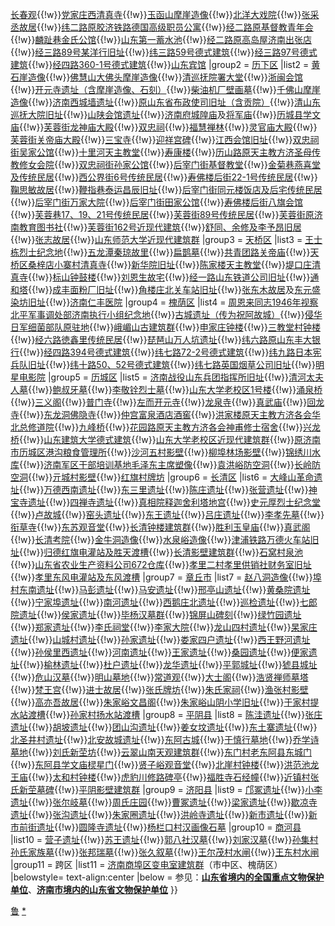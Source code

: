 {{Navbox
|name = 济南市文物保护单位
|title = [[济南市文物保护单位]]
|titlestyle =
|image =
|style = text-align:center;
|groupstyle = 
|state = {{{state<includeonly>|collapsed</includeonly>}}}
|above =
|group1 = [[市中区 (济南市)|市中区]]
|list1 = [[济南清真北大寺|清真北大寺]]{{!w}}[[长春观 (济南)|长春观]]{{!w}}[[党家庄西清真寺]]{{!w}}[[玉函山|玉函山摩崖造像]]{{!w}}[[北洋大戏院]]{{!w}}[[张采丞故居]]{{!w}}[[胶济铁路德国高级职员公寓旧址|纬二路原胶济铁路德国高级职员公寓]]{{!w}}[[济南基督教青年会旧址|经二路原基督教青年会]]{{!w}}[[麟趾巷金氏公馆]]{{!w}}[[山东第一蓄水池]]{{!w}}[[高岛屋济南出张店旧址|经二路原高岛屋济南出张店]]{{!w}}[[经三路89号某洋行旧址]]{{!w}}[[纬三路59号德式建筑]]{{!w}}[[经三路97号德式建筑]]{{!w}}[[经四路360-1号德式建筑]]{{!w}}[[山东宾馆]]
|group2 = [[历下区]]
|list2 = [[黄石崖造像]]{{!w}}[[佛慧山|佛慧山大佛头摩崖造像]]{{!w}}[[珍珠泉_(济南)|清巡抚院署大堂]]{{!w}}[[浙闽会馆]]{{!w}}[[佛慧山|开元寺遗址（含摩崖造像、石刻）]]{{!w}}[[柴油机厂壁画墓]]{{!w}}[[千佛山|千佛山摩崖造像]]{{!w}}[[济南城墙|济南西城墙遗址]]{{!w}}[[山东布政使司旧址|原山东省布政使司旧址（含贡院）]]{{!w}}[[山东巡抚大院旧址|清山东巡抚大院旧址]]{{!w}}[[济南山陕会馆|山陕会馆遗址]]{{!w}}[[济南府城隍庙]]及[[将军庙]]{{!w}}[[历城县学文庙]]{{!w}}[[芙蓉街龙神庙|芙蓉街龙神庙大殿]]{{!w}}[[双忠祠]]{{!w}}[[福慧禅林]]{{!w}}[[灵官庙 (济南)|灵官庙大殿]]{{!w}}[[芙蓉街关帝庙|芙蓉街关帝庙大殿]]{{!w}}[[三宝寺]]{{!w}}[[迎祥宫碑]]{{!w}}[[济南江西会馆|江西会馆旧址]]{{!w}}[[双忠祠街吴家公馆]]{{!w}}[[十里河海星圣母堂|十里河天主教堂]]{{!w}}[[寿康楼]]{{!w}}[[方济圣母传教修女会院旧址|历山路原天主教方济圣母传教修女会院]]{{!w}}[[双忠祠街孙家公馆]]{{!w}}[[后宰门街基督教堂]]{{!w}}[[金菊巷燕喜堂及传统民居]]{{!w}}[[西公界街6号传统民居]]{{!w}}[[寿佛楼后街22-1号传统民居]]{{!w}}[[鞠思敏故居]]{{!w}}[[鞭指巷泰运昌辰旧址]]{{!w}}[[同元楼|后宰门街同元楼饭店及后宅传统民居]]{{!w}}[[后宰门街万家大院]]{{!w}}[[后宰门街田家公馆]]{{!w}}[[寿佛楼后街八旗会馆]]{{!w}}[[芙蓉巷17、19、21号传统民居]]{{!w}}[[芙蓉街89号传统民居]]{{!w}}[[济南教育图书社旧址|芙蓉街原济南教育图书社]]{{!w}}[[芙蓉街162号近现代建筑]]{{!w}}[[舒同、余修及李予昂旧居]]{{!w}}[[张志故居]]{{!w}}[[山东师范大学|山东师范大学近现代建筑群]]
|group3 = [[天桥区]]
|list3 = [[王士栋烈士纪念地]]{{!w}}[[五龙潭 (济南)|五龙潭秦琼故里]]{{!w}}[[扁鹊墓]]{{!w}}[[共青团路关帝庙]]{{!w}}[[天桥区桑梓店小寨村清真寺]]{{!w}}[[新华院旧址]]{{!w}}[[陈家楼圣若瑟堂|陈家楼天主教堂]]{{!w}}[[堤口庄清真寺]]{{!w}}[[标山钟鼓楼]]{{!w}}[[刘恩生故宅]]{{!w}}[[山东铁道公司旧址|经一路山东铁道公司旧址]]{{!w}}[[通和塔]]{{!w}}[[成丰面粉厂旧址]]{{!w}}[[胶济铁路小北门车站旧址|角楼庄北关车站旧址]]{{!w}}[[张东木故居]]及[[东元盛染坊旧址]]{{!w}}[[仁丰医院|济南仁丰医院]]
|group4 = [[槐荫区]]
|list4 = [[周恩来同志1946年视察北平军事调处部济南执行小组纪念地]]{{!w}}[[传祝阿故城遗址|古城遗址（传为祝阿故城）]]{{!w}}[[侵华日军细菌部队原驻地]]{{!w}}[[峨嵋山古建筑群]]{{!w}}[[申家庄钟楼]]{{!w}}[[三教堂村钟楼]]{{!w}}[[经六路徳鑫里传统民居]]{{!w}}[[琵琶山万人坑遗址]]{{!w}}[[山东丰大银行旧址|纬六路原山东丰大银行]]{{!w}}[[经四路394号德式建筑]]{{!w}}[[纬七路72-2号德式建筑]]{{!w}}[[济南日本宪兵分队队部旧址|纬九路日本宪兵队旧址]]{{!w}}[[纬十路50、52号德式建筑]]{{!w}}[[济南英国烟草公司旧址|纬七路英国烟草公司旧址]]{{!w}}[[明星电影院 (济南)|明星电影院]]
|group5 = [[历城区]]
|list5 = [[济南战役山东兵团指挥所旧址]]{{!w}}[[清河太夫人墓]]{{!w}}[[鲍叔牙墓]]{{!w}}[[李敬铨烈士墓]]{{!w}}[[山东大学洪家楼校区|山东大学老校区1号楼]]{{!w}}[[涌泉桥]]{{!w}}[[三义阁]]{{!w}}[[普门寺 (济南)|普门寺]]{{!w}}[[左而开元寺]]{{!w}}[[龙泉寺 (济南)|龙泉寺]]{{!w}}[[真武庙 (济南)|真武庙]]{{!w}}[[回龙寺 (济南)|回龙寺]]{{!w}}[[东龙洞佛隐寺]]{{!w}}[[仲宫富泉酒店酒窖]]{{!w}}[[方济各会华北总修道院旧址|洪家楼原天主教方济各会华北总修道院]]{{!w}}[[九峰桥]]{{!w}}[[方济各会神甫修士宿舍旧址|花园路原天主教方济各会神甫修士宿舍]]{{!w}}[[兴龙桥]]{{!w}}[[山东建筑大学德式建筑]]{{!w}}[[山东大学洪家楼校区|山东大学老校区近现代建筑群]]{{!w}}[[原济南市历城区港沟粮食管理所]]{{!w}}[[沙河五村影壁]]{{!w}}[[柳埠林场影壁]]{{!w}}[[锦绣川水库]]{{!w}}[[济南军区干部培训基地毛泽东主席塑像]]{{!w}}[[袁洪峪防空洞]]{{!w}}[[长岭防空洞]]{{!w}}[[亓城村影壁]]{{!w}}[[红旗村牌坊]]
|group6 = [[长清区]]
|list6 = [[大峰山革命遗址]]{{!w}}[[万德西南遗址]]{{!w}}[[东三里遗址]]{{!w}}[[陈庄遗址]]{{!w}}[[张营遗址]]{{!w}}[[神宝寺遗址]]{{!w}}[[四禅寺遗址]]{{!w}}[[真相院释迦舍利塔地宫]]{{!w}}[[史元厚烈士纪念堂]]{{!w}}[[卢故城]]{{!w}}[[窑头遗址]]{{!w}}[[东王遗址]]{{!w}}[[吕庄遗址]]{{!w}}[[李孝先墓]]{{!w}}[[衔草寺]]{{!w}}[[东苏观音堂]]{{!w}}[[长清钟楼建筑群]]{{!w}}[[胜利玉皇庙]]{{!w}}[[真武阁 (济南)|真武阁]]{{!w}}[[长清考院]]{{!w}}[[金牛洞造像]]{{!w}}[[水泉峪造像]]{{!w}}[[津浦铁路万德火车站旧址]]{{!w}}[[归德红旗电灌站及胜天渡槽]]{{!w}}[[长清影壁建筑群]]{{!w}}[[石窝村泉池]]{{!w}}[[山东省农业生产资料公司672仓库]]{{!w}}[[孝里二村孝里供销社财务室旧址]]{{!w}}[[孝里东风电灌站及东风渡槽]]
|group7 = [[章丘市]]
|list7 = [[赵八洞造像]]{{!w}}[[埠村东南遗址]]{{!w}}[[马彭遗址]]{{!w}}[[马安遗址]]{{!w}}[[邢亭山遗址]]{{!w}}[[黄桑院遗址]]{{!w}}[[宁家埠遗址]]{{!w}}[[南河遗址]]{{!w}}[[西鹅庄北遗址]]{{!w}}[[巡检遗址]]{{!w}}[[七郎院遗址]]{{!w}}[[侯家遗址]]{{!w}}[[毕杨汉墓群]]{{!w}}[[锦屏山碑刻]]{{!w}}[[绿竹园遗址]]{{!w}}[[郑家遗址]]{{!w}}[[李氏祠堂]]{{!w}}[[李家大院 (章丘)|李家大院]]{{!w}}[[龙山四村遗址]]{{!w}}[[杲家庄遗址]]{{!w}}[[山城村遗址]]{{!w}}[[孙家遗址]]{{!w}}[[娄家四户遗址]]{{!w}}[[西王野河遗址]]{{!w}}[[孙侯里西遗址]]{{!w}}[[河南遗址]]{{!w}}[[王家遗址 (章丘)|王家遗址]]{{!w}}[[桑园遗址]]{{!w}}[[便家遗址]]{{!w}}[[榆林遗址]]{{!w}}[[杜户遗址]]{{!w}}[[龙华遗址]]{{!w}}[[平郭城址]]{{!w}}[[猇县城址]]{{!w}}[[危山汉墓]]{{!w}}[[明山墓地]]{{!w}}[[常道观]]{{!w}}[[大士阁 (章丘)|大士阁]]{{!w}}[[浩贤禅师墓塔]]{{!w}}[[梵王宫]]{{!w}}[[进士故居]]{{!w}}[[张氏牌坊]]{{!w}}[[朱氏家祠 (章丘)|朱氏家祠]]{{!w}}[[渔张村影壁]]{{!w}}[[高亦吾故居]]{{!w}}[[朱家峪村|朱家峪文昌阁]]{{!w}}[[朱家峪村|朱家峪山阴小学旧址]]{{!w}}[[于家村提水站渡槽]]{{!w}}[[孙家村扬水站渡槽]]
|group8 = [[平阴县]]
|list8 = [[陈洼遗址]]{{!w}}[[张庄遗址]]{{!w}}[[胡坡遗址]]{{!w}}[[团山沟遗址]]{{!w}}[[姜女坟遗址]]{{!w}}[[东土寨遗址]]{{!w}}[[北圣井村遗址]]{{!w}}[[北安故城遗址]]{{!w}}[[东阿古城]]{{!w}}[[于慎行墓|于慎行墓地]]{{!w}}[[乔学诗墓|乔学诗墓地]]{{!w}}[[刘氏新茔坊]]{{!w}}[[南天观|云翠山南天观建筑群]]{{!w}}[[东阿古城|东门村老东阿县东城门]]{{!w}}[[东阿县学文庙|东阿县学文庙棂星门]]{{!w}}[[贤子峪观音堂]]{{!w}}[[北崖村钟楼]]{{!w}}[[洪范池龙王庙]]{{!w}}[[太和村钟楼]]{{!w}}[[虎豹川修路碑亭]]{{!w}}[[福胜寺石经幢]]{{!w}}[[近镇村张氏新茔墓碑]]{{!w}}[[平阴影壁建筑群]]
|group9 = [[济阳县]]
|list9 = [[邝冢遗址]]{{!w}}[[小李遗址]]{{!w}}[[张尔岐墓]]{{!w}}[[周氏庄园]]{{!w}}[[曹冢遗址]]{{!w}}[[梁家遗址]]{{!w}}[[歇凉寺遗址]]{{!w}}[[张沟遗址]]{{!w}}[[朱家圈遗址]]{{!w}}[[洪岭寺遗址]]{{!w}}[[新市遗址]]{{!w}}[[新市前街遗址]]{{!w}}[[圆隆寺遗址]]{{!w}}[[杨栏口村汉画像石墓]]
|group10 = [[商河县]]
|list10 = [[营子遗址 (商河)|营子遗址]]{{!w}}[[苏王遗址]]{{!w}}[[郭八社汉墓]]{{!w}}[[刘家汉墓]]{{!w}}[[孙集村孙氏家族墓]]{{!w}}[[张邦瑞墓]]{{!w}}[[张久叙墓]]{{!w}}[[王尔茂村水闸]]{{!w}}[[王东村水闸]]
|group11 = 跨区
|list11 = [[济南商埠区变电室建筑群]]（市中区、槐荫区）
|belowstyle= text-align:center
|below = 参见：'''[[山东全国重点文物保护单位列表|山东省境内的全国重点文物保护单位]]'''、'''[[济南市境内的山东省文物保护单位列表|济南市境内的山东省文物保护单位]]'''
}}<noinclude>
[[Category:市县级文物保护单位模板|鲁]]
[[Category:济南市文物保护单位|*]]
</noinclude>